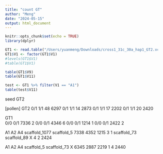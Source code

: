 ```yaml
---
title: "count GT"
author: "Meng"
date: "2024-05-15"
output: html_document
---
```


```r
knitr::opts_chunk$set(echo = TRUE)
library(dplyr)
```


```r
GT1 <- read.table("/Users/yuanmeng/Downloads/cross1_31c_30a_hap1_GT2.vcf")
GT1$V1 <- factor(GT1$V1)
#levels(GT1$V1)
#table(GT1$V1)

table(GT1$V9)
table(GT1$V11)

test <- GT1 %>% filter(V1 == "A1")
table(test$V11)

```
 seed
 GT2
 
 
 
 
 
 [pollen] 
 GT2
 0/1  1/1 
  48 6297 
 0/1  1/1 
  14 2873
 0/1  1/1 
  17 2202
0/1  1/1 
  20 2420 
  
GT1  
0/0  0/1 
7336    2
 0/0  0/1 
4346    6
 0/0  0/1 
1214    1
 0/0  0/1 
2422    2


A1            A2            A4 scaffold_1077    scaffold_5 
         7338          4352          1215             3             1 
  scaffold_73   scaffold_89             X 
            4             2          2424 

A1          A2          A4  scaffold_5 scaffold_73           X 
       6345        2887        2219           1           4        2440